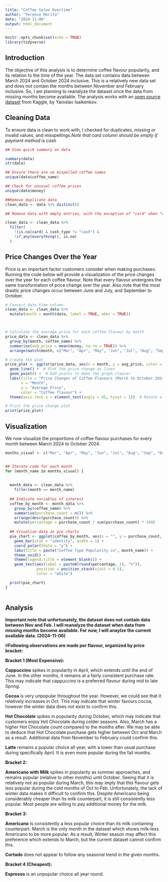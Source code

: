 ---
title: "Coffee Sales Overtime"
author: "Terence Morita"
date: "2024-11-06"
output: html_document
---

```{r setup, include=FALSE}
knitr::opts_chunk$set(echo = TRUE)
library(tidyverse)
```

## Introduction

The objective of this analysis is to determine coffee flavour popularity, and its relation to the time of the year. The data set contains data between March 2024 and October 2024 inclusive. This is a relatively new data set and does not contain the months between November and February inclusive. So, I am planning to reanalyze the dataset once the data from missing months become available. The analysis works with an [open source dataset](https://www.kaggle.com/datasets/ihelon/coffee-sales/data) from Kaggle, by Yaroslav Isaikenkov. 

## Cleaning Data

To ensure data is clean to work with, I checked for duplicates, missing or invalid values, and misspellings.*Note that card column should be empty if payment method is cash*

```{r}
## View quick summary on data

summary(data)
str(data)

## Ensure there are no mispelled coffee names
unique(data$coffee_name)

## Check for unusual coffee prices
unique(data$money)

##Remove duplicate data
clean_data <- data %>% distinct()

## Remove data with empty entries, with the exception of "card" when "cash_type" == "cash". 

clean_data <- clean_data %>%
  filter(
    !(is.na(card) & cash_type != "cash") &  
    !if_any(everything(), is.na)           
  )

```
## Price Changes Over the Year

Price is an important factor customers consider when making purchases. Running the code below will provide a visualization of the price changes over the year for each coffee flavour. Note that every flavour undergoes the same transformation of price change over the year. Also note that the most drastic price changes occur between June and July, and September to October.

```{r} 

# Convert date time column
clean_data <- clean_data %>%
  mutate(month = month(date, label = TRUE, abbr = TRUE))



# Calculate the average price for each coffee flavour by month
price_data <- clean_data %>%
  group_by(month, coffee_name) %>%
  summarise(avg_price = mean(money, na.rm = TRUE)) %>%
  arrange(match(month, c("Mar", "Apr", "May", "Jun", "Jul", "Aug", "Sep", "Oct")))  # Order months correctly

# Create the plot
price_plot <- ggplot(price_data, aes(x = month, y = avg_price, color = coffee_name, group = coffee_name)) +
  geom_line() +  # Plot the price change as lines
  geom_point() +  # Add points to make the graph clearer
  labs(title = "Price Changes of Coffee Flavours (March to October 2024)",
       x = "Month",
       y = "Average Price",
       color = "Coffee flavour") +
  theme(axis.text.x = element_text(angle = 45, hjust = 1))  # Rotate x-axis labels for better readability

# Print the price change plot
print(price_plot)
```




## Visualization

We now visualize the proportions of coffee flavour purchases for every month between March 2024 to October 2024. 

```{r}

months_visual <- c("Mar", "Apr", "May", "Jun", "Jul", "Aug", "Sep", "Oct") ## Months contained in dataset


## Iterate code for each month
for (month_name in months_visual) {
  
 
  month_data <- clean_data %>%
    filter(month == month_name)  
  
  ## Indicate variables of interest
  coffee_by_month <- month_data %>%
    group_by(coffee_name) %>%
    summarise(purchase_count = n()) %>%
    arrange(desc(purchase_count)) %>%
    mutate(percentage = purchase_count / sum(purchase_count) * 100)  
  
  ## Visualize data as pie charts
  pie_chart <- ggplot(coffee_by_month, aes(x = "", y = purchase_count, fill = coffee_name)) +
    geom_bar(stat = "identity", width = 1) +    
    coord_polar(theta = "y") +                 
    labs(title = paste("Coffee Type Popularity in", month_name)) +  
    theme_void() +                             
    theme(legend.title = element_blank()) +      
    geom_text(aes(label = paste0(round(percentage, 1), "%")),   
              position = position_stack(vjust = 0.5),           
              color = "white")  

  print(pie_chart)
}
 
```

## Analysis

**Important note that unfortunately, the dataset does not contain data between Nov and Feb. I will reanalyze the dataset when data from missing months become available. For now, I will anaylze the current available data. (2024-11-06)**

#**Following observations are made per flavour, organized by price bracket:**

**Bracket 1 (Most Expensive):**

**Cappuccino** spikes in popularity in April, which extends until the end of June. In the other months, it remains at a fairly consistent purchase rate. This may indicate that cappuccino is a preferred flavour during mid to late Spring. 

**Cocoa** is very unpopular throughout the year. However, we could see that it relatively increases in Oct. This may indicate that winter favours cocoa, however the winter data does not exist to confirm this.

**Hot Chocolate** spikes in popularity during October, which may indicate that customers enjoy Hot Chocolate during colder seasons. Also, March has a higher Hot Chocolate count compared to the months after. We may be able to deduce that Hot Chocolate purchase gets higher between Oct and March as a result. Additional data from November to February could confirm this. 

**Latte** remains a popular choice all year, with a lower than usual purchase during specifically April. It is even more popular during the fall months. 

**Bracket 2:**

**Americano with Milk** spikes in popularity as summer approaches, and remains popular (relative to other months) until October. Seeing that it is relatively not as popular during March, this may imply that this flavour gets less popular during the cold months of Oct to Feb. Unfortunately, the lack of winter data makes it difficult to confirm this. Despite Americano being considerably cheaper than its milk counterpart, it is still consistently less popular. Most people are willing to pay additional money for the milk. 

**Bracket 3:**

**Americano** is consistently a less popular choice than its milk containing counterpart. March is the only month in the dataset which shows milk-less Americano to be more popular. As a result, Winter season may affect this preference which extends to March, but the current dataset cannot confirm this. 

**Cortado** does not appear to follow any seasonal trend in the given months.

**Bracket 4 (Cheapest):**

**Espresso** is an unpopular choice all year round. 









